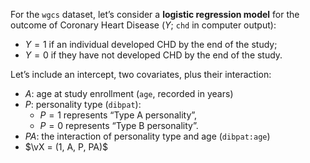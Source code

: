 For the `wgcs` dataset, let's consider a **logistic regression model** for the outcome of
Coronary Heart Disease ($Y$; `chd` in computer output):

- $Y = 1$ if an individual developed CHD by the end of the study;
- $Y = 0$ if they have not developed CHD by the end of the study.

Let's include an intercept, two covariates, plus their interaction:

* $A$: age at study enrollment (`age`, recorded in years)
* $P$: personality type (`dibpat`):
  - $P = 1$ represents "Type A personality",
  - $P = 0$ represents "Type B personality".
* $PA$: the interaction of personality type and age (`dibpat:age`)
* $\vX = (1, A, P, PA)$
